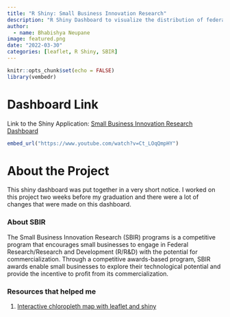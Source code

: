 ```yaml
---
title: "R Shiny: Small Business Innovation Research"
description: "R Shiny Dashboard to visualize the distribution of federal funding across different states and departments from 2010 to 2019 for SBIR."
author: 
  - name: Bhabishya Neupane
image: featured.png
date: "2022-03-30"
categories: [leaflet, R Shiny, SBIR]
---
```



```r
knitr::opts_chunk$set(echo = FALSE)
library(vembedr)
```

# Dashboard Link

Link to the Shiny Application: [Small Business Innovation Research Dashboard](https://bhabishya-neupane.shinyapps.io/SBIR-Dashboard/)


```r
embed_url("https://www.youtube.com/watch?v=Ct_LOqQmpHY")
```


# About the Project

This shiny dashboard was put together in a very short notice. I worked on this project two weeks before my graduation and there were a lot of changes that were made on this dashboard. 

### About SBIR
The Small Business Innovation Research (SBIR) programs is a competitive program that encourages small businesses to engage in Federal Research/Research and Development (R/R&D) with the potential for commercialization. Through a competitive awards-based program, SBIR awards enable small businesses to explore their technological potential and provide the incentive to profit from its commercialization.

### Resources that helped me

1. [Interactive chloropleth map with leaflet and shiny](https://stackoverflow.com/questions/36107371/interactive-choropleth-map-with-leaflet-and-shiny)


